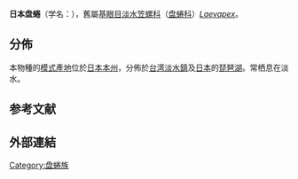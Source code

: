 {{distinguish|盤蜷}}
{{Speciesbox
 | taxon = Laevapex japonica
 | authority = Habe et Burch{{r|Kawanabe et al 2012|page1=604}}
}}
'''日本盘蜷'''（学名：''{{lang|la|Laevapex japonica}}''），舊屬[[基眼目|基眼目]][[淡水笠螺科|淡水笠螺科]]（[[盘蜷科|盘蜷科]]）''[[Laevapex|Laevapex]]''{{r|shell_3372}}。

==分佈==
本物種的[[模式產地|模式產地]]位於[[日本|日本]][[本州|本州]]{{r|Kawanabe et al 2012|page1=604}}，分佈於[[台湾|台湾]]{{r|shell_3372}}[[淡水區|淡水鎮]]{{r|shelldoc_320090220019}}及[[日本|日本]]的[[琵琶湖|琵琶湖]]{{r|Kawanabe et al 2012|page1=604}}。常栖息在淡水{{r|shell_3372}}。
==参考文献==
{{reflist|2|refs=
<ref name="Kawanabe et al 2012">{{cite book
 |url={{google books |id=iyQps4i41JoC |pg=PA604 |dq=Laevapex+japonica |plainurl=yes }}
 |last1=Kawanabe |first1=Hiroya |authorlink1=川那部浩哉
 |last2=Nishino |first2=Machiko |authorlink2=西野麻知子
 |last3=Maehata |first3=Masayoshi|authorlink3=前畑政善
 |title=Lake Biwa: Interactions between Nature and People
 |trans-title=琵琶湖：自然和人類的交流
 |publisher=Springer Science & Business Media
 |date=2012-05-24 |access-date=2019-05-29
 |isbn=9400717830 |language=en}}</ref>
<ref name="shell_3372">{{cite web
 |url=http://shell.sinica.edu.tw/chinese/shellbase_detail.php?science_no=3372
 |title=国际贝库：日本盘蜷
 |publisher=台湾贝类资料库
 |access-date=2019-05-29
 |language=zh-hant
 |archive-date=2017-12-09
 |archive-url=https://web.archive.org/web/20171209152005/http://shell.sinica.edu.tw/chinese/shellbase_detail.php?science_no=3372
 |dead-url=no
 }}</ref>
<ref name="shelldoc_320090220019">{{shelldoc_320090220019}}</ref>
}}

==外部連結==
{{Taxonbar}}
[[Category:盘蜷族|Category:盘蜷族]]